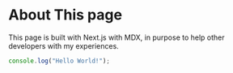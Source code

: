 # About This page

This page is built with Next.js with MDX, in purpose to help other developers with my experiences.

```javascript
console.log("Hello World!");
```